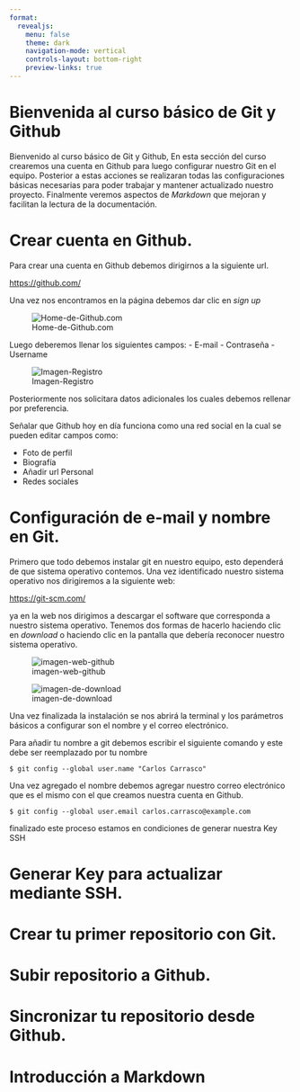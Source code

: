 ```yaml
---
format: 
  revealjs:
    menu: false
    theme: dark
    navigation-mode: vertical
    controls-layout: bottom-right
    preview-links: true
---
```


# Bienvenida al curso básico de Git y Github
Bienvenido al curso básico de Git y Github, En esta sección del curso crearemos una cuenta en Github para
luego configurar nuestro Git en el equipo. Posterior a estas acciones se realizaran todas las
configuraciones básicas necesarias para poder trabajar y mantener actualizado nuestro proyecto. Finalmente
veremos aspectos de *Markdown* que mejoran y facilitan la lectura de la documentación. 

# Crear cuenta en Github.
Para crear una cuenta en Github debemos dirigirnos a la siguiente url.

[https://github.com/](https://github.com/)

Una vez nos encontramos en la página debemos dar clic en *sign up*

![Home-de-Github.com](/images/Github1.png)

Luego deberemos llenar los siguientes campos:
- E-mail
- Contraseña
- Username

![Imagen-Registro](/images/Github2.png)

Posteriormente nos solicitara datos adicionales los cuales debemos rellenar por preferencia.

Señalar que Github hoy en día funciona como una red social en la cual se pueden editar campos como:

- Foto de perfil
- Biografía
- Añadir url Personal
- Redes sociales

# Configuración de e-mail y nombre en Git.
Primero que todo debemos instalar git en nuestro equipo, esto dependerá de que sistema operativo contemos.
Una vez identificado nuestro sistema operativo nos dirigiremos a la siguiente web:

[https://git-scm.com/](https://git-scm.com/)

ya en la web nos dirigimos a descargar el software que corresponda a nuestro sistema operativo.
Tenemos dos formas de hacerlo haciendo clic en *download* o haciendo clic en la pantalla que
debería reconocer nuestro sistema operativo.

![imagen-web-github](/images/Git1.png)

![imagen-de-download](/images/Git2.png)

Una vez finalizada la instalación se nos abrirá la terminal y los parámetros básicos a configurar
son el nombre y el correo electrónico.

Para añadir tu nombre a git debemos escribir el siguiente comando y este debe ser reemplazado por tu nombre

`$ git config --global user.name "Carlos Carrasco"`

Una vez agregado el nombre debemos agregar nuestro correo electrónico que es el mismo con el que 
creamos nuestra cuenta en Github.
 
`$ git config --global user.email carlos.carrasco@example.com`

finalizado este proceso estamos en condiciones de generar nuestra Key SSH

# Generar Key para actualizar mediante SSH.

# Crear tu primer repositorio con Git.

# Subir repositorio a Github.

# Sincronizar tu repositorio desde Github.

# Introducción a Markdown
